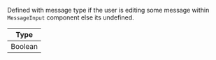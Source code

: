 Defined with message type if the user is editing some message within `MessageInput` component else its undefined.

| Type    |
| ------- |
| Boolean |
